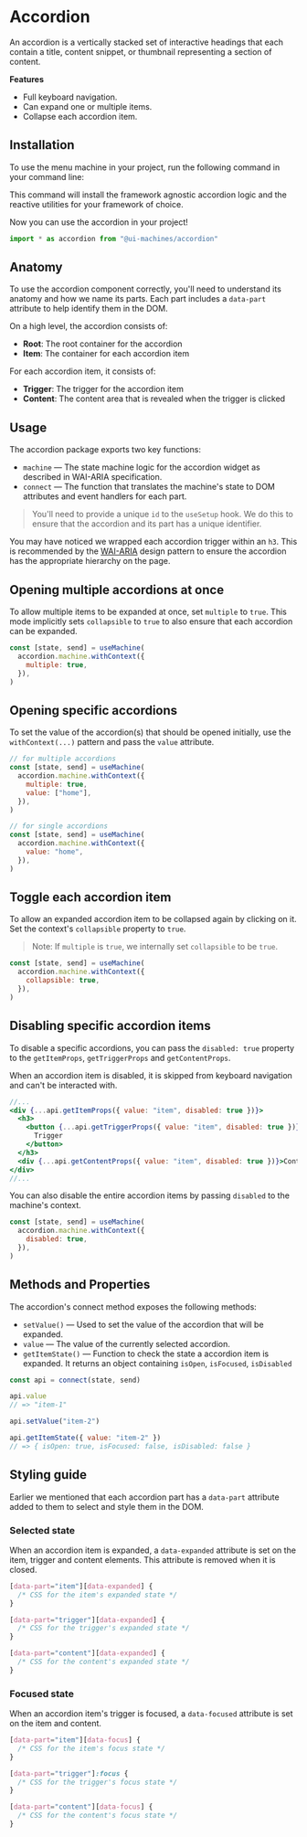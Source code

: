 # Accordion

An accordion is a vertically stacked set of interactive headings that each
contain a title, content snippet, or thumbnail representing a section of
content.

<Showcase id="Accordion" />

**Features**

- Full keyboard navigation.
- Can expand one or multiple items.
- Collapse each accordion item.

## Installation

To use the menu machine in your project, run the following command in your
command line:

<CodeSnippet id="accordion/installation.mdx" />

This command will install the framework agnostic accordion logic and the
reactive utilities for your framework of choice.

Now you can use the accordion in your project!

```jsx
import * as accordion from "@ui-machines/accordion"
```

## Anatomy

To use the accordion component correctly, you'll need to understand its anatomy
and how we name its parts. Each part includes a `data-part` attribute to help
identify them in the DOM.

On a high level, the accordion consists of:

- **Root**: The root container for the accordion
- **Item**: The container for each accordion item

For each accordion item, it consists of:

- **Trigger**: The trigger for the accordion item
- **Content**: The content area that is revealed when the trigger is clicked

## Usage

The accordion package exports two key functions:

- `machine` — The state machine logic for the accordion widget as described in
  WAI-ARIA specification.
- `connect` — The function that translates the machine's state to DOM attributes
  and event handlers for each part.

> You'll need to provide a unique `id` to the `useSetup` hook. We do this to
> ensure that the accordion and its part has a unique identifier.

<CodeSnippet id="accordion/usage.mdx" />

You may have noticed we wrapped each accordion trigger within an `h3`. This is
recommended by the
[WAI-ARIA](https://www.w3.org/TR/wai-aria-practices-1.1/#wai-aria-roles-states-and-properties)
design pattern to ensure the accordion has the appropriate hierarchy on the
page.

## Opening multiple accordions at once

To allow multiple items to be expanded at once, set `multiple` to `true`. This
mode implicitly sets `collapsible` to `true` to also ensure that each accordion
can be expanded.

```jsx {3}
const [state, send] = useMachine(
  accordion.machine.withContext({
    multiple: true,
  }),
)
```

## Opening specific accordions

To set the value of the accordion(s) that should be opened initially, use the
`withContext(...)` pattern and pass the `value` attribute.

```jsx {4,5,12}
// for multiple accordions
const [state, send] = useMachine(
  accordion.machine.withContext({
    multiple: true,
    value: ["home"],
  }),
)

// for single accordions
const [state, send] = useMachine(
  accordion.machine.withContext({
    value: "home",
  }),
)
```

## Toggle each accordion item

To allow an expanded accordion item to be collapsed again by clicking on it. Set
the context's `collapsible` property to `true`.

> Note: If `multiple` is `true`, we internally set `collapsible` to be `true`.

```jsx {3}
const [state, send] = useMachine(
  accordion.machine.withContext({
    collapsible: true,
  }),
)
```

## Disabling specific accordion items

To disable a specific accordions, you can pass the `disabled: true` property to
the `getItemProps`, `getTriggerProps` and `getContentProps`.

When an accordion item is disabled, it is skipped from keyboard navigation and
can't be interacted with.

```jsx
//...
<div {...api.getItemProps({ value: "item", disabled: true })}>
  <h3>
    <button {...api.getTriggerProps({ value: "item", disabled: true })}>
      Trigger
    </button>
  </h3>
  <div {...api.getContentProps({ value: "item", disabled: true })}>Content</div>
</div>
//...
```

You can also disable the entire accordion items by passing `disabled` to the
machine's context.

```jsx {3}
const [state, send] = useMachine(
  accordion.machine.withContext({
    disabled: true,
  }),
)
```

## Methods and Properties

The accordion's connect method exposes the following methods:

- `setValue()` — Used to set the value of the accordion that will be expanded.
- `value` — The value of the currently selected accordion.
- `getItemState()` — Function to check the state a accordion item is expanded.
  It returns an object containing `isOpen`, `isFocused`, `isDisabled`

```jsx
const api = connect(state, send)

api.value
// => "item-1"

api.setValue("item-2")

api.getItemState({ value: "item-2" })
// => { isOpen: true, isFocused: false, isDisabled: false }
```

## Styling guide

Earlier we mentioned that each accordion part has a `data-part` attribute added
to them to select and style them in the DOM.

### Selected state

When an accordion item is expanded, a `data-expanded` attribute is set on the
item, trigger and content elements. This attribute is removed when it is closed.

```css
[data-part="item"][data-expanded] {
  /* CSS for the item's expanded state */
}

[data-part="trigger"][data-expanded] {
  /* CSS for the trigger's expanded state */
}

[data-part="content"][data-expanded] {
  /* CSS for the content's expanded state */
}
```

### Focused state

When an accordion item's trigger is focused, a `data-focused` attribute is set
on the item and content.

```css
[data-part="item"][data-focus] {
  /* CSS for the item's focus state */
}

[data-part="trigger"]:focus {
  /* CSS for the trigger's focus state */
}

[data-part="content"][data-focus] {
  /* CSS for the content's focus state */
}
```
